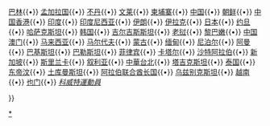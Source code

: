 <noinclude>{{noteTA|G1=地名}}</noinclude>{{Navbox
|name = 2010年亞洲運動會代表團
|state = collapsed
|title = [[2010年亚洲运动会]]代表團
|titlestyle = background:#BFD7FF
|image = <!-- 合理使用文件：Guangzhou_2010_Asian_Games_logo.svg -->[[:File:Guangzhou_2010_Asian_Games_logo.svg|100px]]
|groupstyle = background:#BFD7FF
|group1 = 
|list1 = <div class="nowraplinks">
[[2010年亚洲运动会阿富汗代表团|阿富汗]]{{•}}
[[2010年亚洲运动会巴林代表团|巴林]]{{•}}
[[2010年亚洲运动会孟加拉国代表团|孟加拉国]]{{•}}
[[2010年亚洲运动会不丹代表团|不丹]]{{•}}
[[2010年亚洲运动会文莱代表团|文莱]]{{•}}
[[2010年亚洲运动会柬埔寨代表团|柬埔寨]]{{•}}
[[2010年亚洲运动会中国代表团|中国]]{{•}}
[[2010年亚洲运动会朝鲜代表团|朝鲜]]{{•}}
[[2010年亚洲运动会中国香港代表团|中国香港]]{{•}}
[[2010年亚洲运动会印度代表团|印度]]{{•}}
[[2010年亚洲运动会印度尼西亚代表团|印度尼西亚]]{{•}}
[[2010年亚洲运动会伊朗代表团|伊朗]]{{•}}
[[2010年亚洲运动会伊拉克代表团|伊拉克]]{{•}}
[[2010年亚洲运动会日本代表团|日本]]{{•}}
[[2010年亚洲运动会约旦代表团|约旦]]{{•}}
[[2010年亚洲运动会哈萨克斯坦代表团|哈萨克斯坦]]{{•}}
[[2010年亚洲运动会韩国代表团|韩国]]{{•}}
[[2010年亚洲运动会吉尔吉斯斯坦代表团|吉尔吉斯斯坦]]{{•}}
[[2010年亚洲运动会老挝代表团|老挝]]{{•}}
[[2010年亚洲运动会黎巴嫩代表团|黎巴嫩]]{{•}}
[[2010年亚洲运动会中国澳门代表团|中国澳门]]{{•}}
[[2010年亚洲运动会马来西亚代表团|马来西亚]]{{•}}
[[2010年亚洲运动会马尔代夫代表团|马尔代夫]]{{•}}
[[2010年亚洲运动会蒙古代表团|蒙古]]{{•}}
[[2010年亚洲运动会缅甸代表团|缅甸]]{{•}}
[[2010年亚洲运动会尼泊尔代表团|尼泊尔]]{{•}}
[[2010年亚洲运动会阿曼代表团|阿曼]]{{•}}
[[2010年亚洲运动会巴基斯坦代表团|巴基斯坦]]{{•}}
[[2010年亚洲运动会巴勒斯坦代表团|巴勒斯坦]]{{•}}
[[2010年亚洲运动会菲律宾代表团|菲律宾]]{{•}}
[[2010年亚洲运动会卡塔尔代表团|卡塔尔]]{{•}}
[[2010年亚洲运动会沙特阿拉伯代表团|沙特阿拉伯]]{{•}}
[[2010年亚洲运动会新加坡代表团|新加坡]]{{•}}
[[2010年亚洲运动会斯里兰卡代表团|斯里兰卡]]{{•}}
[[2010年亚洲运动会叙利亚代表团|叙利亚]]{{•}}
[[2010年亞洲運動會中華台北代表團|中華台北]]{{•}}
[[2010年亚洲运动会塔吉克斯坦代表团|塔吉克斯坦]]{{•}}
[[2010年亚洲运动会泰国代表团|泰国]]{{•}}
[[2010年亚洲运动会东帝汶代表团|东帝汶]]{{•}}
[[2010年亚洲运动会土库曼斯坦代表团|土库曼斯坦]]{{•}}
[[2010年亚洲运动会阿拉伯联合酋长国代表团|阿拉伯联合酋长国]]{{•}}
[[2010年亚洲运动会乌兹别克斯坦代表团|乌兹别克斯坦]]{{•}}
[[2010年亚洲运动会越南代表团|越南]]{{•}}
[[2010年亚洲运动会也门代表团|也门]]{{•}}
''[[2010年亞洲運動會科威特參賽運動員|科威特運動員]]''
</div>
}}
<noinclude>
[[Category:2010年亚洲运动会代表团模板|*]]
</noinclude>